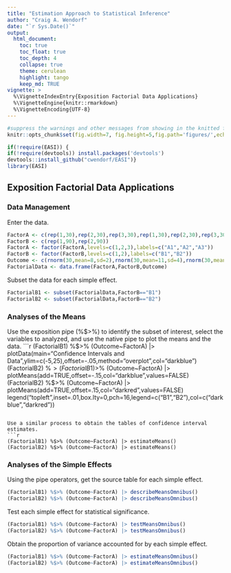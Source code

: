 ```yaml
---
title: "Estimation Approach to Statistical Inference"
author: "Craig A. Wendorf"
date: "`r Sys.Date()`"
output:
  html_document:
    toc: true
    toc_float: true
    toc_depth: 4
    collapse: true
    theme: cerulean
    highlight: tango
    keep_md: TRUE
vignette: >
  %\VignetteIndexEntry{Exposition Factorial Data Applications}
  %\VignetteEngine{knitr::rmarkdown}
  %\VignetteEncoding{UTF-8}
---
```


```r
#suppress the warnings and other messages from showing in the knitted file.
knitr::opts_chunk$set(fig.width=7, fig.height=5,fig.path='figures/',echo=TRUE,warning=FALSE,message=FALSE)
```

```r
if(!require(EASI)) {
if(!require(devtools)) install.packages('devtools')
devtools::install_github("cwendorf/EASI")}
library(EASI)
```

## Exposition Factorial Data Applications

### Data Management

Enter the data.
```r
FactorA <- c(rep(1,30),rep(2,30),rep(3,30),rep(1,30),rep(2,30),rep(3,30))
FactorB <- c(rep(1,90),rep(2,90))
FactorA <- factor(FactorA,levels=c(1,2,3),labels=c("A1","A2","A3"))
FactorB <- factor(FactorB,levels=c(1,2),labels=c("B1","B2"))
Outcome <- c(rnorm(30,mean=8,sd=2),rnorm(30,mean=11,sd=4),rnorm(30,mean=12,sd=4),rnorm(30,mean=8,sd=2),rnorm(30,mean=8,sd=3),rnorm(30,mean=7,sd=4))
FactorialData <- data.frame(FactorA,FactorB,Outcome)
```
Subset the data for each simple effect.
```r
FactorialB1 <- subset(FactorialData,FactorB=="B1")
FactorialB2 <- subset(FactorialData,FactorB=="B2")
```

### Analyses of the Means

Use the exposition pipe (%$>%) to identify the subset of interest, select the variables to analyzed, and use the native pipe to plot the means and the data.
```r
(FactorialB1) %$>% (Outcome~FactorA) |> plotData(main="Confidence Intervals and Data",ylim=c(-5,25),offset=-.05,method="overplot",col="darkblue")
(FactorialB2) %$>% (Outcome~FactorA) |> plotData(add=TRUE,offset=.05,method="overplot",col="darkred")
(FactorialB1) %$>% (Outcome~FactorA) |> plotMeans(add=TRUE,offset=-.15,col="darkblue",values=FALSE)
(FactorialB2) %$>% (Outcome~FactorA) |> plotMeans(add=TRUE,offset=.15,col="darkred",values=FALSE)
legend("topleft",inset=.01,box.lty=0,pch=16,legend=c("B1","B2"),col=c("darkblue","darkred"))
```

Use a similar process to obtain the tables of confidence interval estimates.
```r
(FactorialB1) %$>% (Outcome~FactorA) |> estimateMeans()
(FactorialB2) %$>% (Outcome~FactorA) |> estimateMeans()
```
### Analyses of the Simple Effects

Using the pipe operators, get the source table for each simple effect.
```r
(FactorialB1) %$>% (Outcome~FactorA) |> describeMeansOmnibus()
(FactorialB2) %$>% (Outcome~FactorA) |> describeMeansOmnibus()
```
Test each simple effect for statistical significance.
```r
(FactorialB1) %$>% (Outcome~FactorA) |> testMeansOmnibus()
(FactorialB2) %$>% (Outcome~FactorA) |> testMeansOmnibus()
```
Obtain the proportion of variance accounted for by each simple effect.
```r
(FactorialB1) %$>% (Outcome~FactorA) |> estimateMeansOmnibus()
(FactorialB2) %$>% (Outcome~FactorA) |> estimateMeansOmnibus()
```

